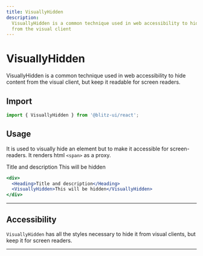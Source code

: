 ```yaml
---
title: VisuallyHidden
description:
  VisuallyHidden is a common technique used in web accessibility to hide content
  from the visual client
---
```


# VisuallyHidden

VisuallyHidden is a common technique used in web accessibility to hide content
from the visual client, but keep it readable for screen readers.

## Import

```js
import { VisuallyHidden } from '@blitz-ui/react';
```

## Usage

It is used to visually hide an element but to make it accessible for
screen-readers. It renders html `<span>` as a proxy.

<ComponentContainer>
  <Heading>Title and description</Heading>
  <VisuallyHidden>This will be hidden</VisuallyHidden>
</ComponentContainer>

```jsx
<div>
  <Heading>Title and description</Heading>
  <VisuallyHidden>This will be hidden</VisuallyHidden>
</div>
```

---

## Accessibility

`VisuallyHidden` has all the styles necessary to hide it from visual clients,
but keep it for screen readers.

---
